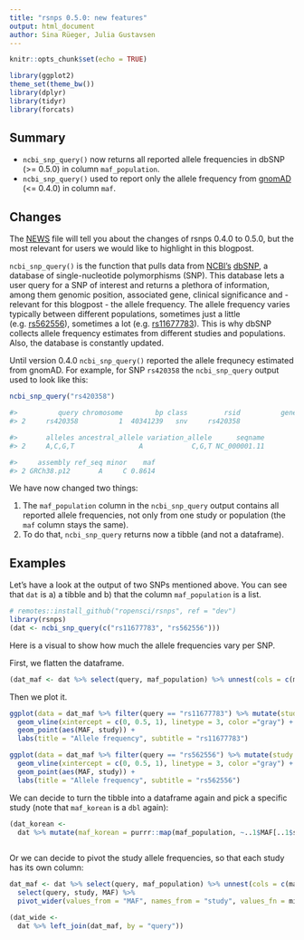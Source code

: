 ```yaml
---
title: "rsnps 0.5.0: new features"
output: html_document
author: Sina Rüeger, Julia Gustavsen
---
```


```r
knitr::opts_chunk$set(echo = TRUE)

library(ggplot2)
theme_set(theme_bw())
library(dplyr)
library(tidyr)
library(forcats)
```

## Summary

- `ncbi_snp_query()` now returns all reported allele frequencies in dbSNP (>= 0.5.0) in column `maf_population`.
- `ncbi_snp_query()` used to report only the allele frequency from [gnomAD](https://gnomad.broadinstitute.org/) (<= 0.4.0) in column `maf`.

## Changes

The [NEWS](https://github.com/ropensci/rsnps/blob/master/NEWS.md) file will tell you about the changes of rsnps 0.4.0 to 0.5.0, but the most relevant for users we would like to highlight in this blogpost. 

`ncbi_snp_query()` is the function that pulls data from [NCBI's](https://www.ncbi.nlm.nih.gov/) [dbSNP](https://www.ncbi.nlm.nih.gov/snp/), a database of single-nucleotide polymorphisms (SNP). This database lets a user query for a SNP of interest and returns a plethora of information, among them genomic position, associated gene, clinical significance and - relevant for this blogpost - the allele frequency. The allele frequency varies typically between different populations, sometimes just a little (e.g. [rs562556](https://www.ncbi.nlm.nih.gov/snp/rs562556#frequency_tab)), sometimes a lot (e.g. [rs11677783](https://www.ncbi.nlm.nih.gov/snp/rs11677783#frequency_tab)). This is why dbSNP collects allele frequency estimates from different studies and populations. Also, the database is constantly updated. 

Until version 0.4.0 `ncbi_snp_query()` reported the allele frequnecy estimated from gnomAD. For example, for SNP `rs420358` the `ncbi_snp_query` output used to look like this:

```r
ncbi_snp_query("rs420358")

#>          query chromosome        bp class         rsid          gene
#> 2     rs420358          1  40341239   snv     rs420358              

#>       alleles ancestral_allele variation_allele      seqname
#> 2     A,C,G,T                A            C,G,T NC_000001.11

#>     assembly ref_seq minor    maf
#> 2 GRCh38.p12       A     C 0.8614
```

We have now changed two things:

1. The `maf_population` column in the `ncbi_snp_query` output contains all reported allele frequencies, not only from one study or population (the `maf` column stays the same).
2. To do that, `ncbi_snp_query` returns now a tibble (and not a dataframe). 

## Examples

Let's have a look at the output of two SNPs mentioned above. You can see that `dat` is a) a tibble and b) that the column `maf_population` is a list.

```r
# remotes::install_github("ropensci/rsnps", ref = "dev")
library(rsnps)
(dat <- ncbi_snp_query(c("rs11677783", "rs562556")))
```


Here is a visual to show how much the allele frequencies vary per SNP. 

First, we flatten the dataframe. 
```r
(dat_maf <- dat %>% select(query, maf_population) %>% unnest(cols = c(maf_population)))
```

Then we plot it. 
```r


ggplot(data = dat_maf %>% filter(query == "rs11677783") %>% mutate(study = forcats::fct_reorder(study, MAF ))) + 
  geom_vline(xintercept = c(0, 0.5, 1), linetype = 3, color ="gray") +
  geom_point(aes(MAF, study)) + 
  labs(title = "Allele frequency", subtitle = "rs11677783") 

ggplot(data = dat_maf %>% filter(query == "rs562556") %>% mutate(study = forcats::fct_reorder(study, MAF ))) + 
  geom_vline(xintercept = c(0, 0.5, 1), linetype = 3, color ="gray") +
  geom_point(aes(MAF, study)) + 
  labs(title = "Allele frequency", subtitle = "rs562556") 

```

We can decide to turn the tibble into a dataframe again and pick a specific study (note that `maf_korean` is a `dbl` again): 

```r
(dat_korean <- 
  dat %>% mutate(maf_korean = purrr::map(maf_population, ~..1$MAF[..1$study=="KOREAN"])) %>% unnest(cols = c(maf_korean)))
                  
```

Or we can decide to pivot the study allele frequencies, so that each study has its own column:

```r
       
dat_maf <- dat %>% select(query, maf_population) %>% unnest(cols = c(maf_population)) %>%
  select(query, study, MAF) %>%
  pivot_wider(values_from = "MAF", names_from = "study", values_fn = min, names_prefix = "maf_") ## if duplicate, picking the minimum

(dat_wide <- 
  dat %>% left_join(dat_maf, by = "query"))


           
```
